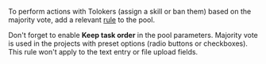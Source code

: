 <Cut title="What output format do I use for the review results to filter out mismatching Tolokers based on the “Majority vote”?">

To perform actions with Tolokers (assign a skill or ban them) based on the majority vote, add a relevant [rule](https://toloka.ai/en/docs/guide/concepts/mvote) to the pool.

Don't forget to enable **Keep task order** in the pool parameters. Majority vote is used in the projects with preset options (radio buttons or checkboxes). This rule won't apply to the text entry or file upload fields.

</Cut>